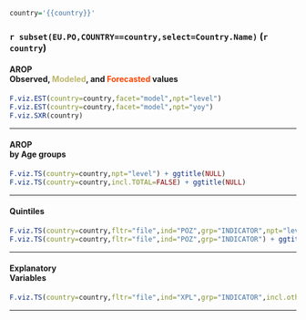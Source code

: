 ```r
country='{{country}}'
```

<p>
### `r subset(EU.PO,COUNTRY==country,select=Country.Name)` (`r country`) {.tabset .tabset-pills}

#### AROP<br>Observed, <span style='color:darkkhaki'>Modeled</span>, and <span style='color:orangered'>Forecasted</span> values

```r

F.viz.EST(country=country,facet="model",npt="level")
F.viz.EST(country=country,facet="model",npt="yoy")
F.viz.SXR(country)

```

<p>
****
<p>

#### AROP<br>by Age groups

```r

F.viz.TS(country=country,npt="level") + ggtitle(NULL)
F.viz.TS(country=country,incl.TOTAL=FALSE) + ggtitle(NULL)

```

<p>
****
<p>

#### Quintiles

```r

F.viz.TS(country=country,fltr="file",ind="POZ",grp="INDICATOR",npt="level") + ggtitle(NULL)
F.viz.TS(country=country,fltr="file",ind="POZ",grp="INDICATOR") + ggtitle(NULL)

```

<p>
****
<p>

#### Explanatory<br>Variables

```r

F.viz.TS(country=country,fltr="file",ind="XPL",grp="INDICATOR",incl.other=FALSE) + ggtitle(NULL)

```

<p>
****
<p>
